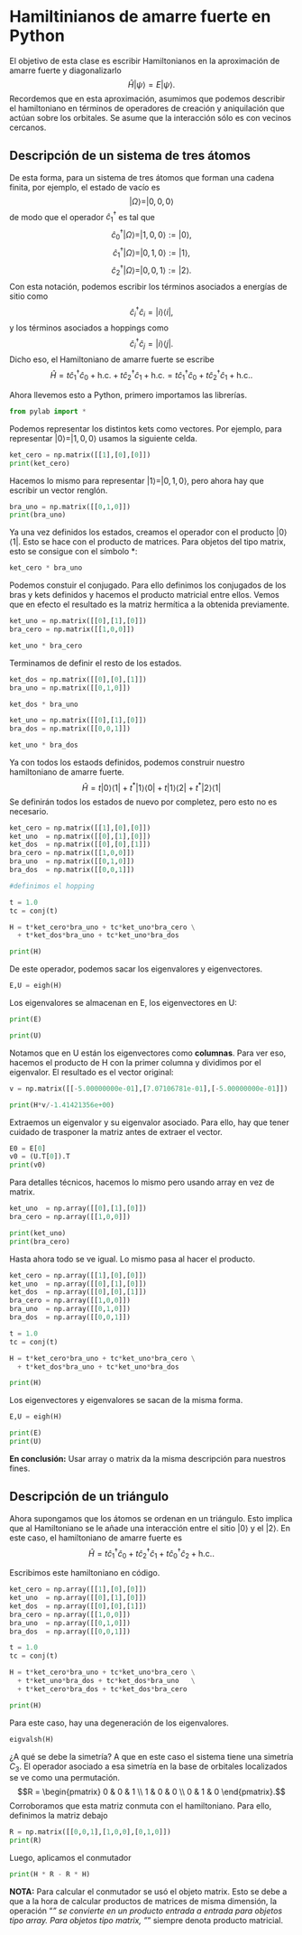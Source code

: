 # Hamiltinianos de amarre fuerte en Python

El objetivo de esta clase es escribir Hamiltonianos en la aproximación de amarre fuerte y diagonalizarlo $$\hat{H} | \psi \rangle = E | \psi \rangle.$$ Recordemos que en esta aproximación, asumimos que podemos describir el hamiltoniano en términos de operadores de creación y aniquilación que actúan sobre los orbitales. Se asume que la interacción sólo es con vecinos cercanos. 

## Descripción de un sistema de tres átomos 

De esta forma, para un sistema de tres átomos que forman una cadena finita, por ejemplo, el estado de vacío es $$| \Omega \rangle = | 0,0,0\rangle$$ de modo que el operador $\hat{c}^{\dagger}_{1}$ es tal que  $$ \hat{c}^{\dagger}_{0} |\Omega \rangle = |1,0,0\rangle := |0 \rangle,$$ $$ \hat{c}^{\dagger}_{1} |\Omega \rangle = |0,1,0\rangle := |1 \rangle,$$ $$ \hat{c}^{\dagger}_{2} |\Omega \rangle = |0,0,1\rangle := |2 \rangle.$$ Con esta notación, podemos escribir los términos asociados a energías de sitio como $$\hat{c}^{\dagger}_{i} \hat{c}_{i} = |i\rangle \langle i |,$$ y los términos asociados a hoppings como $$\hat{c}^{\dagger}_{i} \hat{c}_{j} = |i\rangle \langle j |.$$ Dicho eso, el Hamiltoniano de amarre fuerte se escribe $$\hat{H} = t \hat{c}^{\dagger}_{1} \hat{c}_{0} + \text{h.c.} + t \hat{c}^{\dagger}_{2} \hat{c}_{1} + \text{h.c.} = t \hat{c}^{\dagger}_{1} \hat{c}_{0} + t \hat{c}^{\dagger}_{2} \hat{c}_{1} + \text{h.c.}.$$

Ahora llevemos esto a Python, primero importamos las librerías. 

```python
from pylab import *
```

Podemos representar los distintos kets como vectores. Por ejemplo, para representar $|0 \rangle = |1,0,0\rangle$ usamos la siguiente celda. 

```python
ket_cero = np.matrix([[1],[0],[0]])
print(ket_cero)
```

Hacemos lo mismo para representar $|1 \rangle = |0,1,0\rangle$, pero ahora hay que escribir un vector renglón. 

```python
bra_uno = np.matrix([[0,1,0]])
print(bra_uno)
```

Ya una vez definidos los estados, creamos el operador con el producto $|0\rangle \langle 1 |$. Esto se hace con el producto de matrices. Para objetos del tipo matrix, esto se consigue con el símbolo *: 

```python
ket_cero * bra_uno
```

Podemos constuir el conjugado. Para ello definimos los conjugados de los bras y kets definidos y hacemos el producto matricial entre ellos. Vemos que en efecto el resultado es la matriz hermítica a la obtenida previamente.

```python
ket_uno = np.matrix([[0],[1],[0]])
bra_cero = np.matrix([[1,0,0]])

ket_uno * bra_cero
```

Terminamos de definir el resto de los estados.

```python
ket_dos = np.matrix([[0],[0],[1]])
bra_uno = np.matrix([[0,1,0]])

ket_dos * bra_uno
```

```python
ket_uno = np.matrix([[0],[1],[0]])
bra_dos = np.matrix([[0,0,1]])

ket_uno * bra_dos
```

Ya con todos los estaods definidos, podemos construir nuestro hamiltoniano de amarre fuerte. $$\hat{H} = t |0 \rangle \langle 1| + t^{*}|1 \rangle \langle 0| + t|1 \rangle \langle 2| + t^{*}|2 \rangle \langle 1|$$
 Se definirán todos los estados de nuevo por completez, pero esto no es necesario. 

```python
ket_cero = np.matrix([[1],[0],[0]])
ket_uno  = np.matrix([[0],[1],[0]])
ket_dos  = np.matrix([[0],[0],[1]])
bra_cero = np.matrix([[1,0,0]])
bra_uno  = np.matrix([[0,1,0]])
bra_dos  = np.matrix([[0,0,1]])

#definimos el hopping

t = 1.0
tc = conj(t)

H = t*ket_cero*bra_uno + tc*ket_uno*bra_cero \
  + t*ket_dos*bra_uno + tc*ket_uno*bra_dos

print(H)
```

De este operador, podemos sacar los eigenvalores y eigenvectores.

```python
E,U = eigh(H)
```
Los eigenvalores se almacenan en E, los eigenvectores en U:

```python
print(E)
```

```python
print(U)
```

Notamos que en U están los eigenvectores como **columnas**. Para ver eso, hacemos el producto de H con la primer columna y dividimos por el eigenvalor. El resultado es el vector original: 

```python
v = np.matrix([[-5.00000000e-01],[7.07106781e-01],[-5.00000000e-01]])

print(H*v/-1.41421356e+00)
```

Extraemos un eigenvalor y su eigenvalor asociado. Para ello, hay que tener cuidado de trasponer la matriz antes de extraer el vector. 

```python
E0 = E[0]
v0 = (U.T[0]).T
print(v0)
```

Para detalles técnicos, hacemos lo mismo pero usando array en vez de matrix. 

```python
ket_uno  = np.array([[0],[1],[0]])
bra_cero = np.array([[1,0,0]]) 

print(ket_uno)
print(bra_cero)
```

Hasta ahora todo se ve igual. Lo mismo pasa al hacer el producto.


```python
ket_cero = np.array([[1],[0],[0]])
ket_uno  = np.array([[0],[1],[0]])
ket_dos  = np.array([[0],[0],[1]])
bra_cero = np.array([[1,0,0]]) 
bra_uno  = np.array([[0,1,0]])
bra_dos  = np.array([[0,0,1]])

t = 1.0
tc = conj(t)

H = t*ket_cero*bra_uno + tc*ket_uno*bra_cero \
  + t*ket_dos*bra_uno + tc*ket_uno*bra_dos

print(H)
```

Los eigenvectores y eigenvalores se sacan de la misma forma.

```python
E,U = eigh(H)
```

```python
print(E)
print(U)
```

**En conclusión:** Usar array o matrix da la misma descripción para nuestros fines. 

## Descripción de un triángulo

Ahora supongamos que los átomos se ordenan en un triángulo. Esto implica que al Hamiltoniano se le añade una interacción entre el sitio $|0\rangle$ y el $|2\rangle$. En este caso, el hamiltoniano de amarre fuerte es $$\hat{H} = t \hat{c}^{\dagger}_{1} \hat{c}_{0} + t \hat{c}^{\dagger}_{2} \hat{c}_{1} + t \hat{c}^{\dagger}_{0} \hat{c}_{2} + \text{h.c.}.$$

Escribimos este hamiltoniano en código. 

```python
ket_cero = np.array([[1],[0],[0]])
ket_uno  = np.array([[0],[1],[0]])
ket_dos  = np.array([[0],[0],[1]])
bra_cero = np.array([[1,0,0]]) 
bra_uno  = np.array([[0,1,0]])
bra_dos  = np.array([[0,0,1]])

t = 1.0
tc = conj(t)

H = t*ket_cero*bra_uno + tc*ket_uno*bra_cero \
  + t*ket_uno*bra_dos + tc*ket_dos*bra_uno   \
  + t*ket_cero*bra_dos + tc*ket_dos*bra_cero

print(H)
```

Para este caso, hay una degeneración de los eigenvalores. 

```python
eigvalsh(H)
```

¿A qué se debe la simetría? A que en este caso el sistema tiene una simetría $C_{3}$. El operador asociado a esa simetría en la base de orbitales localizados se ve como una permutación. $$R = \begin{pmatrix} 0 & 0 & 1 \\
1 & 0 & 0 \\
0 & 1 & 0 \end{pmatrix}.$$ Corroboramos que esta matriz conmuta con el hamiltoniano. Para ello, definimos la matriz debajo 

```python
R = np.matrix([[0,0,1],[1,0,0],[0,1,0]])
print(R)
```
Luego, aplicamos el conmutador 

```python
print(H * R - R * H)
```

**NOTA:** Para calcular el conmutador se usó el objeto matrix. Esto se debe a que a la hora de calcular productos de matrices de misma dimensión, la operación "*" se convierte en un producto entrada a entrada para objetos tipo array. Para objetos tipo matrix, "*" siempre denota producto matricial. 




